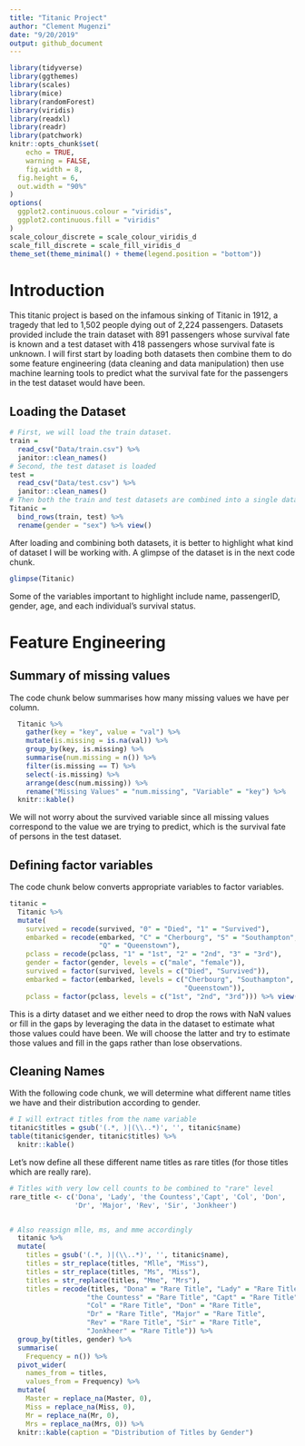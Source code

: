 ```yaml
---
title: "Titanic Project"
author: "Clement Mugenzi"
date: "9/20/2019"
output: github_document
---
```


```r
library(tidyverse)
library(ggthemes)
library(scales)
library(mice)
library(randomForest)
library(viridis)
library(readxl)
library(readr)
library(patchwork)
knitr::opts_chunk$set(
	echo = TRUE,
	warning = FALSE,
	fig.width = 8, 
  fig.height = 6,
  out.width = "90%"
)
options(
  ggplot2.continuous.colour = "viridis",
  ggplot2.continuous.fill = "viridis"
)
scale_colour_discrete = scale_colour_viridis_d
scale_fill_discrete = scale_fill_viridis_d
theme_set(theme_minimal() + theme(legend.position = "bottom"))
```



# Introduction

This titanic project is based on the infamous sinking of Titanic in 1912, a tragedy that led to 1,502 people dying out of 2,224 passengers. Datasets provided include the train dataset with 891 passengers whose survival fate is known and a test dataset with 418 passengers whose survival fate is unknown. I will first start by loading both datasets then combine them to do some feature engineering (data cleaning and data manipulation) then use machine learning tools to predict what the survival fate for the passengers in the test dataset would have been.

## Loading the Dataset

```r
# First, we will load the train dataset.
train = 
  read_csv("Data/train.csv") %>% 
  janitor::clean_names() 
# Second, the test dataset is loaded
test = 
  read_csv("Data/test.csv") %>% 
  janitor::clean_names()
# Then both the train and test datasets are combined into a single dataset.
Titanic = 
  bind_rows(train, test) %>% 
  rename(gender = "sex") %>% view()
```

After loading and combining both datasets, it is better to highlight what kind of dataset I will be working with. A glimpse of the dataset is in the next code chunk.

```r
glimpse(Titanic)
```

Some of the variables important to highlight include name, passengerID, gender, age, and each individual's survival status. 

# Feature Engineering

## Summary of missing values 

The code chunk below summarises how many missing values we have per column.

```r
  Titanic %>%
    gather(key = "key", value = "val") %>%
    mutate(is.missing = is.na(val)) %>%
    group_by(key, is.missing) %>%
    summarise(num.missing = n()) %>%
    filter(is.missing == T) %>%
    select(-is.missing) %>%
    arrange(desc(num.missing)) %>%
    rename("Missing Values" = "num.missing", "Variable" = "key") %>% 
  knitr::kable()
```

We will not worry about the survived variable since all missing values correspond to the value we are trying to predict, which is the survival fate of persons in the test dataset.


## Defining factor variables

The code chunk below converts appropriate variables to factor variables.


```r
titanic =
  Titanic %>% 
  mutate(
    survived = recode(survived, "0" = "Died", "1" = "Survived"),
    embarked = recode(embarked, "C" = "Cherbourg", "S" = "Southampton",
                      "Q" = "Queenstown"),
    pclass = recode(pclass, "1" = "1st", "2" = "2nd", "3" = "3rd"),
    gender = factor(gender, levels = c("male", "female")),
    survived = factor(survived, levels = c("Died", "Survived")),
    embarked = factor(embarked, levels = c("Cherbourg", "Southampton",
                                           "Queenstown")),
    pclass = factor(pclass, levels = c("1st", "2nd", "3rd"))) %>% view()
```


This is a dirty dataset and we either need to drop the rows with NaN values or fill in the gaps by leveraging the data in the dataset to estimate what those values could have been. We will choose the latter and try to estimate those values and fill in the gaps rather than lose observations.

## Cleaning Names

With the following code chunk, we will determine what different name titles we have and their distribution according to gender.

```r
# I will extract titles from the name variable
titanic$titles = gsub('(.*, )|(\\..*)', '', titanic$name)
table(titanic$gender, titanic$titles) %>% 
  knitr::kable()
```

Let's now define all these different name titles as rare titles (for those titles which are really rare).


```r
# Titles with very low cell counts to be combined to "rare" level
rare_title <- c('Dona', 'Lady', 'the Countess','Capt', 'Col', 'Don', 
                'Dr', 'Major', 'Rev', 'Sir', 'Jonkheer')


# Also reassign mlle, ms, and mme accordingly
  titanic %>%
  mutate(
    titles = gsub('(.*, )|(\\..*)', '', titanic$name),
    titles = str_replace(titles, "Mlle", "Miss"),
    titles = str_replace(titles, "Ms", "Miss"),
    titles = str_replace(titles, "Mme", "Mrs"),
    titles = recode(titles, "Dona" = "Rare Title", "Lady" = "Rare Title",
                   "the Countess" = "Rare Title", "Capt" = "Rare Title",
                   "Col" = "Rare Title", "Don" = "Rare Title",
                   "Dr" = "Rare Title", "Major" = "Rare Title",
                   "Rev" = "Rare Title", "Sir" = "Rare Title",
                   "Jonkheer" = "Rare Title")) %>% 
  group_by(titles, gender) %>% 
  summarise(
    Frequency = n()) %>% 
  pivot_wider(
    names_from = titles,
    values_from = Frequency) %>%
  mutate(
    Master = replace_na(Master, 0),
    Miss = replace_na(Miss, 0),
    Mr = replace_na(Mr, 0),
    Mrs = replace_na(Mrs, 0)) %>% 
  knitr::kable(caption = "Distribution of Titles by Gender")
```



































